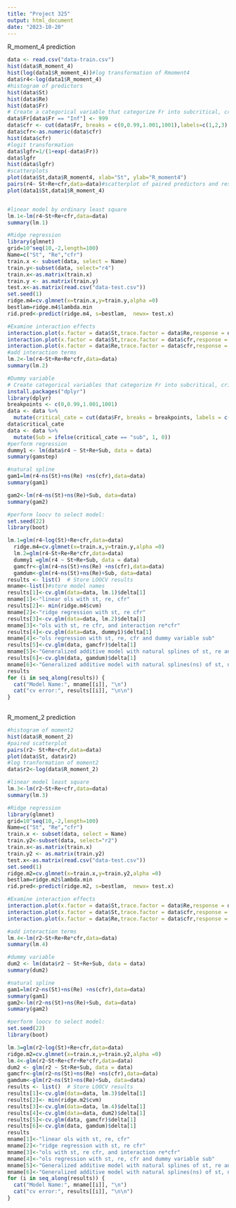 ```yaml
---
title: "Project 325"
output: html_document
date: "2023-10-20"
---
```


R_moment_4 prediction 

```r
data <- read.csv("data-train.csv")
hist(data$R_moment_4)
hist(log(data1$R_moment_4))#log transformation of Rmoment4
data$r4<-log(data1$R_moment_4)
#histogram of predictors
hist(data$St)
hist(data$Re)
hist(data$Fr)
# Create a categorical variable that categorize Fr into subcritical, critical, and supercritical
data$Fr[data$Fr == "Inf"] <- 999
data$cfr <- cut(data$Fr, breaks = c(0,0.99,1.001,1001),labels=c(1,2,3) )
data$cfr<-as.numeric(data$cfr)
hist(data$cfr)
#logit transformation 
data$lgfr=1/(1+exp(-data$Fr))
data$lgfr
hist(data$lgfr)
#scatterplots
plot(data$St,data$R_moment4, xlab="St", ylab="R_moment4")
pairs(r4~ St+Re+cfr,data=data)#scatterplot of paired predictors and response variable 
plot(data1$St,data1$R_moment_4)



```

```r
#linear model by ordinary least square  
lm.1<-lm(r4~St+Re+cfr,data=data)
summary(lm.1)
```
```r
#Ridge regression 
library(glmnet)
grid=10^seq(10,-2,length=100)
Name=c("St", "Re","cfr")
train.x <- subset(data, select = Name)
train.y<-subset(data, select="r4")
train.x<-as.matrix(train.x)
train.y <- as.matrix(train.y)
test.x<-as.matrix(read.csv("data-test.csv"))
set.seed(1)
ridge.m4=cv.glmnet(x=train.x,y=train.y,alpha =0)
bestlam=ridge.m4$lambda.min
rid.pred<-predict(ridge.m4, s=bestlam,  newx= test.x)
```


```r
#Examine interaction effects
interaction.plot(x.factor = data$St,trace.factor = data$Re,response = data$r4)
interaction.plot(x.factor = data$St,trace.factor = data$cfr,response = data$r4)
interaction.plot(x.factor = data$Re,trace.factor = data$cfr,response = data$r4)
#add interaction terms 
lm.2<-lm(r4~St+Re+Re*cfr,data=data)
summary(lm.2)
```

```r
#Dummy variable
# Create categorical variables that categorize Fr into subcritical, critical, and supercritical
install.packages("dplyr")
library(dplyr)
breakpoints <- c(0,0.99,1.001,1001)
data <- data %>%
  mutate(critical_cate = cut(data$Fr, breaks = breakpoints, labels = c("sub", "cri","sup")))
data$critical_cate
data <- data %>%
  mutate(Sub = ifelse(critical_cate == "sub", 1, 0))
#perform regression 
dummy1 <- lm(data$r4 ~ St+Re+Sub, data = data)
summary(gamstep)

```


```r
#natural spline
gam1=lm(r4~ns(St)+ns(Re) +ns(cfr),data=data)
summary(gam1)

gam2<-lm(r4~ns(St)+ns(Re)+Sub, data=data)
summary(gam2)
```

```r
#perform loocv to select model:
set.seed(22)
library(boot)

lm.1=glm(r4~log(St)+Re+cfr,data=data)
  ridge.m4=cv.glmnet(x=train.x,y=train.y,alpha =0)
  lm.2=glm(r4~St+Re+Re*cfr,data=data)
  dummy1 =glm(r4 ~ St+Re+Sub, data = data)
  gamcfr<-glm(r4~ns(St)+ns(Re) +ns(cfr),data=data)
  gamdum<-glm(r4~ns(St)+ns(Re)+Sub, data=data)
results <- list()  # Store LOOCV results
mname<-list()#store model names
results[1]<-cv.glm(data=data, lm.1)$delta[1]
mname[1]<-"linear ols with st, re, cfr"
results[2]<- min(ridge.m4$cvm)
mname[2]<-"ridge regression with st, re cfr"
results[3]<-cv.glm(data=data, lm.2)$delta[1]
mname[3]<-"ols with st, re cfr, and interaction re*cfr"
results[4]<-cv.glm(data=data, dummy1)$delta[1]
mname[4]<-"ols regression with st, re, cfr and dummy variable sub"
results[5]<-cv.glm(data, gamcfr)$delta[1]
mname[5]<-"Generalized additive model with natural splines of st, re and cfr"
results[6]<-cv.glm(data, gamdum)$delta[1]
mname[6]<-"Generalized additive model with natural splines(ns) of st, ns of re and dummy variable sub "
results
for (i in seq_along(results)) {
  cat("Model Name:", mname[[i]], "\n")
  cat("cv error:", results[[i]], "\n\n")
}
  
```

R_moment_2 prediction 

```r
#histogram of moment2
hist(data$R_moment_2)
#paired scatterplot
pairs(r2~ St+Re+cfr,data=data)
plot(data$St, data$r2)
#log tranformation of moment2
data$r2<-log(data$R_moment_2)

#linear model least square 
lm.3<-lm(r2~St+Re+cfr,data=data)
summary(lm.3)

#Ridge regression 
library(glmnet)
grid=10^seq(10,-2,length=100)
Name=c("St", "Re","cfr")
train.x <- subset(data, select = Name)
train.y2<-subset(data, select="r2")
train.x<-as.matrix(train.x)
train.y2 <- as.matrix(train.y2)
test.x<-as.matrix(read.csv("data-test.csv"))
set.seed(1)
ridge.m2=cv.glmnet(x=train.x,y=train.y2,alpha =0)
bestlam=ridge.m2$lambda.min
rid.pred<-predict(ridge.m2, s=bestlam,  newx= test.x)


```


```r
#Examine interaction effects
interaction.plot(x.factor = data$St,trace.factor = data$Re,response = data$r2)
interaction.plot(x.factor = data$St,trace.factor = data$cfr,response = data$r2)
interaction.plot(x.factor = data$Re,trace.factor = data$cfr,response = data$r2)

#add interaction terms 
lm.4<-lm(r2~St+Re+Re*cfr,data=data)
summary(lm.4)

```
```r
#dummy variable 
dum2 <- lm(data$r2 ~ St+Re+Sub, data = data)
summary(dum2)

```

```r
#natural spline
gam1=lm(r2~ns(St)+ns(Re) +ns(cfr),data=data)
summary(gam1)
gam2<-lm(r2~ns(St)+ns(Re)+Sub, data=data)
summary(gam2)
```

```r

#perform loocv to select model:
set.seed(22)
library(boot)

lm.3=glm(r2~log(St)+Re+cfr,data=data)
ridge.m2=cv.glmnet(x=train.x,y=train.y2,alpha =0)
lm.4<-glm(r2~St+Re+cfr+Re*cfr,data=data)
dum2 <- glm(r2 ~ St+Re+Sub, data = data)
gamcfr<-glm(r2~ns(St)+ns(Re) +ns(cfr),data=data)
gamdum<-glm(r2~ns(St)+ns(Re)+Sub, data=data)  
results <- list()  # Store LOOCV results
results[1]<-cv.glm(data=data, lm.3)$delta[1]
results[2]<- min(ridge.m2$cvm)
results[3]<-cv.glm(data=data, lm.4)$delta[1]
results[4]<-cv.glm(data=data, dum2)$delta[1]
results[5]<-cv.glm(data, gamcfr)$delta[1]
results[6]<-cv.glm(data, gamdum)$delta[1]
results
mname[1]<-"linear ols with st, re, cfr"
mname[2]<-"ridge regression with st, re cfr"
mname[3]<-"ols with st, re cfr, and interaction re*cfr"
mname[4]<-"ols regression with st, re, cfr and dummy variable sub"
mname[5]<-"Generalized additive model with natural splines of st, re and cfr"
mname[6]<-"Generalized additive model with natural splines(ns) of st, ns of re and dummy variable sub "
for (i in seq_along(results)) {
  cat("Model Name:", mname[[i]], "\n")
  cat("cv error:", results[[i]], "\n\n")
}

```
```r



```

